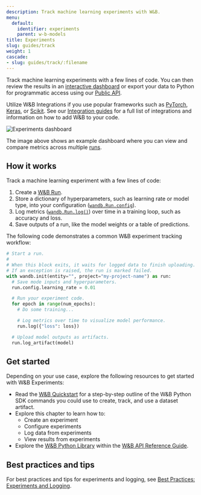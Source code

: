 ```yaml
---
description: Track machine learning experiments with W&B.
menu:
  default:
    identifier: experiments
    parent: w-b-models
title: Experiments
slug: guides/track
weight: 1
cascade:
- slug: guides/track/:filename
---
```

<CardGroup cols={2}>
<Card title="Try in Colab" href="https://colab.research.google.com/github/wandb/examples/blob/master/colabs/intro/Intro_to_Weights_%26_Biases.ipynb" icon="python"/>
<Card title="Try in W&B" href="https://wandb.ai/stacey/deep-drive/workspace?workspace=user-lavanyashukla" icon="sliders-up"/>
</CardGroup>

Track machine learning experiments with a few lines of code. You can then review the results in an [interactive dashboard](/models/track/workspaces/) or export your data to Python for programmatic access using our [Public API](/models/ref/python/public-api/). 

Utilize W&B Integrations if you use popular frameworks such as [PyTorch](/models/integrations/pytorch), [Keras](/models/integrations/keras), or [Scikit](/models/integrations/scikit). See our [Integration guides](/models/integrations) for a full list of integrations and information on how to add W&B to your code.

<Frame>
    <img src="/images/experiments/experiments_landing_page.png" alt="Experiments dashboard"  />
</Frame>

The image above shows an example dashboard where you can view and compare metrics across multiple [runs](/models/runs/).

## How it works

Track a machine learning experiment with a few lines of code:
1. Create a [W&B Run](/models/runs/).
2. Store a dictionary of hyperparameters, such as learning rate or model type, into your configuration ([`wandb.Run.config`](/models/track/config/)).
3. Log metrics ([`wandb.Run.log()`](/models/track/log/)) over time in a training loop, such as accuracy and loss.
4. Save outputs of a run, like the model weights or a table of predictions.

The following code demonstrates a common W&B experiment tracking workflow:

```python
# Start a run.
#
# When this block exits, it waits for logged data to finish uploading.
# If an exception is raised, the run is marked failed.
with wandb.init(entity="", project="my-project-name") as run:
  # Save mode inputs and hyperparameters.
  run.config.learning_rate = 0.01

  # Run your experiment code.
  for epoch in range(num_epochs):
    # Do some training...

    # Log metrics over time to visualize model performance.
    run.log({"loss": loss})

  # Upload model outputs as artifacts.
  run.log_artifact(model)
```

## Get started

Depending on your use case, explore the following resources to get started with W&B Experiments:

* Read the [W&B Quickstart](/quickstart/) for a step-by-step outline of the W&B Python SDK commands you could use to create, track, and use a dataset artifact.
* Explore this chapter to learn how to:
  * Create an experiment
  * Configure experiments
  * Log data from experiments
  * View results from experiments
* Explore the [W&B Python Library](/models/ref/python/) within the [W&B API Reference Guide](/ref/).

## Best practices and tips 

For best practices and tips for experiments and logging, see [Best Practices: Experiments and Logging](https://wandb.ai/wandb/pytorch-lightning-e2e/reports/W-B-Best-Practices-Guide--VmlldzozNTU1ODY1#w&b-experiments-and-logging).